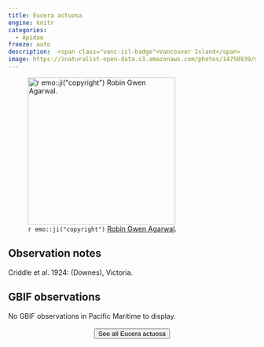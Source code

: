 ```yaml
---
title: Eucera actuosa
engine: knitr
categories:
  - Apidae
freeze: auto
description:  <span class="vanc-isl-badge">Vancouver Island</span>
image: https://inaturalist-open-data.s3.amazonaws.com/photos/14750939/medium.jpg
---
```

![`r emo::ji("copyright")` [Robin Gwen Agarwal ](https://inaturalist.ca/photos/14750939).](https://inaturalist-open-data.s3.amazonaws.com/photos/14750939/medium.jpg){height=300}

## Observation notes  
Criddle et al. 1924: (Downes), <span class="hl-place-name">Victoria</span>.

## GBIF observations  
No GBIF observations in Pacific Maritime to display.
<br><br>
<center>


<a href="https://inaturalist.ca/observations?place_id=any&quality_grade=research&subview=map&taxon_id=345432"><button type="button" class="btn btn-secondary">See all Eucera actuosa <i class="fa-solid fa-arrow-up-right-from-square"></i> </button></a>
</center>
